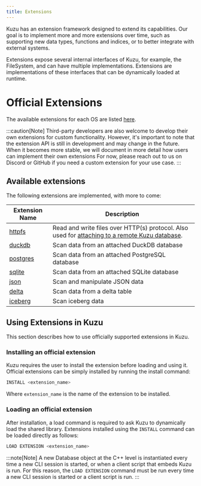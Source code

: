 ```yaml
---
title: Extensions
---
```



Kuzu has an extension framework designed to extend its capabilities. Our goal is to implement
more and more extensions over time, such as supporting new data types, functions and
indices, or to better integrate with external systems.

Extensions expose several internal interfaces of Kuzu, for example, the FileSystem, and can have
multiple implementations. Extensions are implementations of these interfaces that can be
dynamically loaded at runtime.


# Official Extensions

The available extensions for each OS are listed [here](https://extension.kuzudb.com/).

:::caution[Note]
Third-party developers are also welcome to develop their own extensions for custom functionality.
However, it's important to note that the extension API is still in development and may change in the future.
When it becomes more stable, we will document in more detail how users can implement their own extensions
For now, please reach out to us on Discord or GitHub if you need a custom extension for your use case.
:::

## Available extensions

The following extensions are implemented, with more to come:

| Extension Name | Description |
|----------|----------|
| [httpfs](/extensions/httpfs) | Read and write files over HTTP(s) protocol. Also used for [attaching to a remote Kuzu database](/extensions/attach/kuzu). |
| [duckdb](/extensions/attach/rdbms) | Scan data from an attached DuckDB database |
| [postgres](/extensions/attach/rdbms) | Scan data from an attached PostgreSQL database |
| [sqlite](/extensions/attach/rdbms) | Scan data from an attached SQLite database |
| [json](/extensions/json) | Scan and manipulate JSON data |
| [delta](/extensions/delta) | Scan data from a delta table |
| [iceberg](/extensions/iceberg) | Scan iceberg data |

## Using Extensions in Kuzu

This section describes how to use officially supported extensions in Kuzu.

### Installing an official extension

Kuzu requires the user to install the extension before loading and using it.
Official extensions can be simply installed by running the install command:

```sql
INSTALL <extension_name>
```

Where `extension_name` is the name of the extension to be installed.

### Loading an official extension
After installation, a load command is required to ask Kuzu to dynamically load the shared library.
Extensions installed using the `INSTALL` command can be loaded directly as follows: 

```sql
LOAD EXTENSION <extension_name>
```

:::note[Note]
A new Database object at the C++ level is instantiated every time a new CLI session is started, or
when a client script that embeds Kuzu is run. For this reason, the `LOAD EXTENSION` command must be
run every time a new CLI session is started or a client script is run.
:::
